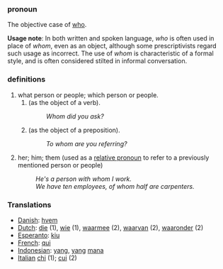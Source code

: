 ===pronoun===
The objective case of [[who]]. 

'''Usage note''': In both written and spoken language, ''who'' is often used in place of ''whom'', even as an object, although some prescriptivists regard such usage as incorrect. The use of ''whom'' is characteristic of a formal style, and is often considered stilted in informal conversation.

===definitions===
#what person or people; which person or people.
##(as the object of a verb).
##:''Whom did you ask?''
##(as the object of a preposition).
##:''To whom are you referring?''
#her; him; them (used as a [[relative pronoun]] to refer to a previously mentioned person or people)
#:''He's a person with whom I work.''
#:''We have ten employees, of whom half are carpenters.''

===Translations===
*[[Danish]]: [[hvem]]
*[[Dutch]]: [[die]] (1), [[wie]] (1), [[waarmee]] (2), [[waarvan]] (2), [[waaronder]] (2)
*[[Esperanto]]: [[kiu]]
*[[French]]: [[qui]]
*[[Indonesian]]: [[yang]], [[yang]] [[mana]]
*[[Italian]] [[chi]] (1); [[cui]] (2)